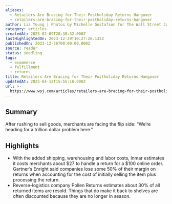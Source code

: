 ```yaml
---
aliases:
  - Retailers Are Bracing for Their Postholiday Returns Hangover
  - retailers-are-bracing-for-their-postholiday-returns-hangover
author: Liz Young | Photos by Michelle Gustafson for The Wall Street Journal
category: articles
createdAt: 2025-02-09T20:38:32.000Z
lastHighlightedOn: 2023-12-29T10:27:26.132Z
publishedOn: 2023-12-26T00:00:00.000Z
source: reader
status: seedling
tags:
  - ecommerce
  - fulfillment
  - returns
title: Retailers Are Bracing for Their Postholiday Returns Hangover
updatedAt: 2025-04-12T15:55:16.000Z
url: >-
  https://www.wsj.com/articles/retailers-are-bracing-for-their-postholiday-returns-hangover-f10f5a53
---
```

## Summary

After rushing to sell goods, merchants are facing the flip side: “We’re heading for a trillion dollar problem here.”

## Highlights

- With the added shipping, warehousing and labor costs, Inmar estimates it costs merchants about $27 to handle a return for a $100 online order. Gartner’s Enright said companies lose some 50% of their margin on returns when accounting for the cost of initially selling the item plus processing the return.
- Reverse-logistics company Pollen Returns estimates about 30% of all returned items are resold. Things that do make it back to shelves are often discounted because they are no longer in season.
